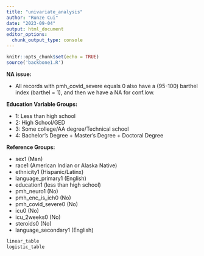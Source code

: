 ```yaml
---
title: "univariate_analysis"
author: "Runze Cui"
date: "2023-09-04"
output: html_document
editor_options: 
  chunk_output_type: console
---
```


```r
knitr::opts_chunk$set(echo = TRUE)
source('backbone1.R')
```

**NA issue:**

- All records with pmh_covid_severe equals 0 also have a (95-100) barthel index (barthel = 1), and then we have a NA for conf.low.

**Education Variable Groups:**

- 1: Less than high school
- 2: High School/GED
- 3: Some college/AA degree/Technical school
- 4: Bachelor's Degree + Master's Degree + Doctoral Degree

**Reference Groups:**

- sex1 (Man)
- race1 (American Indian or Alaska Native)
- ethnicity1 (Hispanic/Latinx)
- language_primary1 (English)
- education1 (less than high school)
- pmh_neuro1 (No)
- pmh_enc_is_ich0 (No)
- pmh_covid_severe0 (No)
- icu0 (No)
- icu_2weeks0 (No)
- steroids0 (No)
- language_secondary1 (English)




```r
linear_table
logistic_table
```

